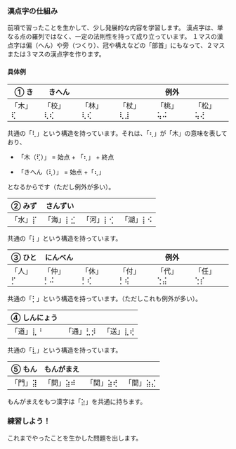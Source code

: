 
### 漢点字の仕組み

前項で習ったことを生かして、少し発展的な内容を学習します。
漢点字は、単なる点の羅列ではなく、一定の法則性を持って成り立っています。
１マスの漢点字は偏（へん）や旁（つくり）、冠や構えなどの「部首」にもなって、２マスまたは３マスの漢点字を作ります。

#### 具体例

| ① き    | きへん   |          |          | 例外     |          |
| ------- | -------- | -------- | -------- | -------- | -------- |
| 「木」⢏ | 「校」⢇⢎ | 「林」⢇⢎ | 「杖」⢇⣸ | 「桃」⢥⠬ | 「松」⢥⢜ |

共通の「⢇」という構造を持っています。それは、「⢆」が「木」の意味を表しており、

- 「木（⢏）」 = 始点 + 「⢆」 + 終点

- 「きへん（⢇）」 = 始点 +「⢆」

となるからです（ただし例外が多い）。

| ② みず  | さんずい |          |          |
| ------- | -------- | -------- | -------- |
| 「水」⡏ | 「海」⡇⣊ | 「河」⡇⢊ | 「湖」⡇⠪ |

共通の「⡇」という構造を持っています。

| ③ ひと  | にんべん |          |          | 例外     |          |
| ------- | -------- | -------- | -------- | -------- | -------- |
| 「人」⡋ | 「仲」⡃⠬ | 「休」⡃⢎ | 「付」⡃⢮ | 「代」⢑⣬ | 「任」⢑⡎ |

共通の「⡃」という構造を持っています。（ただしこれも例外が多い）。

| ④ しんにょう |          |          |
| ------------ | -------- | -------- |
| 「道」⣇⠘     | 「通」⣃⡺ | 「送」⣇⢞ |

共通の「⣇」という構造を持っています。

| ⑤ もん  | もんがまえ |          |          |
| ------- | ---------- | -------- | -------- |
| 「門」⣽ | 「問」⣵⠾   | 「関」⣵⢞ | 「間」⣵⣌ |

もんがまえをもつ漢字は「⣵」を共通に持ちます。

### 練習しよう！

これまでやったことを生かした問題を出します。

<EightPracticeTouch
  question="Q1 「沖」を入力してください。"
  answer="沖"
  length={2}
/>
<br />
<EightPracticeTouch
  question="Q2 「閑」を入力してください。"
  answer="学校"
  length={2}
/>
<EightPracticeTouch
  question="Q3 「湘」を入力してください。"
  answer="湘"
  length={3}
/>
